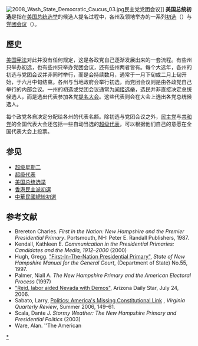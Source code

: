 [[File:2008_Wash_State_Democratic_Caucus_03.jpg|thumb]]民主党党团会议]]
'''美国总统初选'''是指在[[美国总统选举|美国总统选举]]的候选人提名过程中，各州及领地举办的一系列[[初选|初选]]（{{lang|en|primary election}}）与[[党团会议|党团会议]]（{{lang|en|caucus}}）。

== 歷史 ==
[[美国宪法|美国宪法]]对此并没有任何规定，这是各政党自己逐渐发展出来的一套流程。有些州只举办初选，也有些州只举办党团会议，还有些州两者皆有。每个大选年，各州的初选与党团会议并非同时举行，而是会持续数月，通常于一月下旬或二月上旬开始，于六月中旬结束。各州与当地政府会举行初选，而党团会议则是由各政党自己举行的内部会议。一州的初选或党团会议通常为[[间接选举|间接选举]]，选民并非直接决定总统候选人，而是选出代表参加各党[[美国总统提名大会|提名大会]]。这些代表则会在大会上选出各党总统候选人。

每个政党各自决定分配给各州的代表名额。除初选与党团会议之外，[[民主党_(美国)|民主党]]与[[共和党_(美国)|共和党]]的全国代表大会还包括一些自动当选的[[超级代表|超级代表]]，可以根据他们自己的意愿在全国代表大会上投票。

== 参见 ==
* [[超级星期二|超级星期二]]
* [[超级代表|超级代表]]
* [[美国总统选举|美国总统选举]]
*[[民主派初選|香港民主派初選]]
*[[中華民國總統初選|中華民國總統初選]]

== 参考文献 ==
* Brereton Charles. ''First in the Nation: New Hampshire and the Premier Presidential Primary''. Portsmouth, NH: Peter E. Randall Publishers, 1987.
* Kendall, Kathleen E. ''Communication in the Presidential Primaries: Candidates and the Media, 1912–2000'' (2000)
* Hugh, Gregg. [http://www.state.nh.us/nhinfo/genesis.html "First-In-The-Nation Presidential Primary"], ''State of New Hampshire Manual for the General Court'', (Department of State) No.55, 1997.
* Palmer, Niall A. ''The New Hampshire Primary and the American Electoral Process'' (1997)
* [http://www.azstarnet.com/allheadlines/139096 "Reid, labor aided Nevada with Demos"], Arizona Daily Star, July 24, 2006.
* Sabato, Larry, [http://www.vqronline.org/articles/2006/summer/sabato-politics-americas/ Politics: America's Missing Constitutional Link] {{Wayback|url=http://www.vqronline.org/articles/2006/summer/sabato-politics-americas/ |date=20130529024153 }}, ''Virginia Quarterly Review'', Summer 2006, 149–61.
* Scala, Dante J. ''Stormy Weather: The New Hampshire Primary and Presidential Politics'' (2003)
* Ware, Alan. ''The American

{{U.S. presidential elections}}

[[Category:美国总统选举初选|*]]